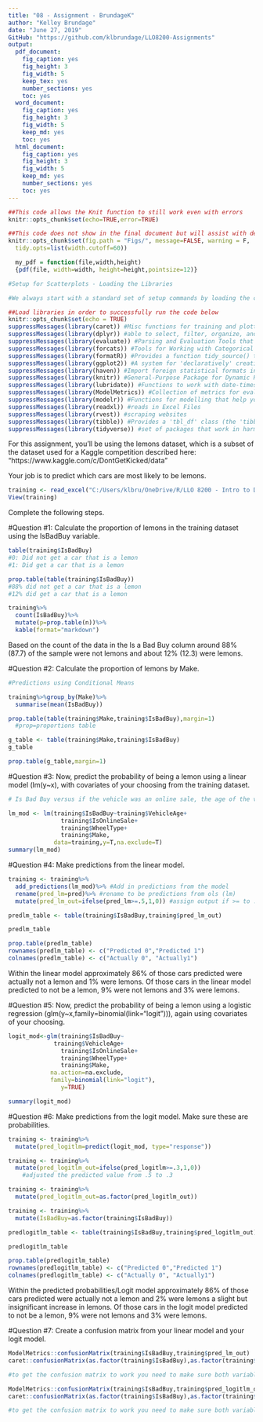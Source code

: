 ---
title: "08 - Assignment - BrundageK"
author: "Kelley Brundage"
date: "June 27, 2019"
GitHub: "https://github.com/klbrundage/LLO8200-Assignments"
output:
  pdf_document: 
    fig_caption: yes
    fig_height: 3
    fig_width: 5
    keep_tex: yes
    number_sections: yes
    toc: yes
  word_document: 
    fig_caption: yes
    fig_height: 3
    fig_width: 5
    keep_md: yes
    toc: yes
  html_document: 
    fig_caption: yes
    fig_height: 3
    fig_width: 5
    keep_md: yes
    number_sections: yes
    toc: yes
---

```{r setup, include=FALSE}
##This code allows the Knit function to still work even with errors 
knitr::opts_chunk$set(echo=TRUE,error=TRUE)
```

```{r global_options, include = FALSE}
##This code does not show in the final document but will assist with definining the margin cutoff point and wraps the text to the next line.
knitr::opts_chunk$set(fig.path = "Figs/", message=FALSE, warning = F,
  tidy.opts=list(width.cutoff=60)) 

  my_pdf = function(file,width,height)
  {pdf(file, width=width, height=height,pointsize=12)}
```


```{r, include=FALSE, warning=FALSE, eval=FALSE}

#Setup for Scatterplots - Loading the Libraries

#We always start with a standard set of setup commands by loading the correct libraries. We will continue to work with our existing libraries and will add 'caret' in order to evaluate the perforance of a classifier.

##Load libraries in order to successfully run the code below
knitr::opts_chunk$set(echo = TRUE)
suppressMessages(library(caret)) #Misc functions for training and plotting classification and     regression models.
suppressMessages(library(dplyr)) #able to select, filter, organize, and manipulate data stored within an R data frame
suppressMessages(library(evaluate)) #Parsing and Evaluation Tools that Provide More Details than the Default
suppressMessages(library(forcats)) #Tools for Working with Categorical Variables (Factors)
suppressMessages(library(formatR)) #Provides a function tidy_source() to format R source code.
suppressMessages(library(ggplot2)) #A system for 'declaratively' creating graphics, based on "The Grammar of Graphics".
suppressMessages(library(haven)) #Import foreign statistical formats into R via the embedded 'ReadStat' C library
suppressMessages(library(knitr)) #General-Purpose Package for Dynamic Report Generation in R 
suppressMessages(library(lubridate)) #Functions to work with date-times and time-spans: fast and user friendly parsing of date-time data, extraction and updating of components of a date-time
suppressMessages(library(ModelMetrics)) #Collection of metrics for evaluating models written in C++ using 'Rcpp'.
suppressMessages(library(modelr)) #Functions for modelling that help you seamlessly integrate modelling into a pipeline of data manipulation and visualisation.
suppressMessages(library(readxl)) #reads in Excel Files
suppressMessages(library(rvest)) #scraping websites
suppressMessages(library(tibble)) #Provides a 'tbl_df' class (the 'tibble') that provides stricter checking and better formatting than the traditional data frame.
suppressMessages(library(tidyverse)) #set of packages that work in harmony because they share common data representations and 'API' design
```

For this assignment, you'll be using the lemons dataset, which is a subset of the dataset used for a Kaggle competition described here: "https://www.kaggle.com/c/DontGetKicked/data"

Your job is to predict which cars are most likely to be lemons.

```{r Load the Carvana Data from Kaggle}
training <- read_excel("C:/Users/klbru/OneDrive/R/LLO 8200 - Intro to Data Science/08-Assignment Files/training.xlsx")
View(training)
```


Complete the following steps.

#Question #1: Calculate the proportion of lemons in the training dataset using the IsBadBuy variable.

```{r Create Table, echo=TRUE}
table(training$IsBadBuy)
#0: Did not get a car that is a lemon
#1: Did get a car that is a lemon
```

```{r Create Proportion Table, echo=TRUE}
prop.table(table(training$IsBadBuy))
#88% did not get a car that is a lemon
#12% did get a car that is a lemon
```

```{r descriptives, echo=TRUE}
training%>%
  count(IsBadBuy)%>%
  mutate(p=prop.table(n))%>%
  kable(format="markdown")
```

Based on the count of the data in the Is a Bad Buy column around 88% (87.7) of the sample were not lemons and about 12% (12.3) were lemons.

#Question #2: Calculate the proportion of lemons by Make.

```{r Conditional Mean by Make of Car, echo=TRUE}
#Predictions using Conditional Means

training%>%group_by(Make)%>%
  summarise(mean(IsBadBuy))
```


```{r Cross-Tabulate, echo=TRUE}
prop.table(table(training$Make,training$IsBadBuy),margin=1)
  #prop=proportions table
```

```{r G Table by Make, echo=TRUE}

g_table <- table(training$Make,training$IsBadBuy)
g_table

prop.table(g_table,margin=1)
```


#Question #3: Now, predict the probability of being a lemon using a linear model (lm(y~x), with covariates of your choosing from the training dataset.

```{r Linear Model, echo=TRUE}
# Is Bad Buy versus if the vehicle was an online sale, the age of the vehicle, wheeltype and make of the vehicle.

lm_mod <- lm(training$IsBadBuy~training$VehicleAge+
               training$IsOnlineSale+
               training$WheelType+
               training$Make,
             data=training,y=T,na.exclude=T)
summary(lm_mod)
```


#Question #4: Make predictions from the linear model.

```{r LM Predictions, echo=TRUE}
training <- training%>%
  add_predictions(lm_mod)%>% #Add in predictions from the model
  rename(pred_lm=pred)%>% #rename to be predictions from ols (lm)
  mutate(pred_lm_out=ifelse(pred_lm>=.5,1,0)) #assign output if >= to .5 1=yes and 0=no
```

```{r LM Prediction Table, echo=TRUE}
predlm_table <- table(training$IsBadBuy,training$pred_lm_out)

predlm_table
```

```{r Probability Table Clean-up, echo=TRUE}
prop.table(predlm_table)
rownames(predlm_table) <- c("Predicted 0","Predicted 1")
colnames(predlm_table) <- c("Actually 0", "Actually1")
```

Within the linear model approximately 86% of those cars predicted were actually not a lemon and 1% were lemons.  Of those cars in the linear model predicted to not be a lemon, 9% were not lemons and 3% were lemons.

#Question #5: Now, predict the probability of being a lemon using a logistic regression (glm(y~x,family=binomial(link="logit"))), again using covariates of your choosing.

```{r Logistic Model, echo=TRUE}
logit_mod<-glm(training$IsBadBuy~
             training$VehicleAge+
               training$IsOnlineSale+
               training$WheelType+
               training$Make,
            na.action=na.exclude,
            family=binomial(link="logit"),
               y=TRUE)

summary(logit_mod)
```

#Question #6: Make predictions from the logit model. Make sure these are probabilities.

```{r Predicted Probablities}
training <- training%>%
  mutate(pred_logitlm=predict(logit_mod, type="response"))
```

```{r}
training <- training%>%
  mutate(pred_logitlm_out=ifelse(pred_logitlm>=.3,1,0))
    #adjusted the predicted value from .5 to .3

training <- training%>%
  mutate(pred_logitlm_out=as.factor(pred_logitlm_out))

training <- training%>%
  mutate(IsBadBuy=as.factor(training$IsBadBuy))
```

```{r Logit Prediction Table, echo=TRUE}
predlogitlm_table <- table(training$IsBadBuy,training$pred_logitlm_out)

predlogitlm_table
```

```{r Probability Logit Table Clean-up, echo=TRUE}
prop.table(predlogitlm_table)
rownames(predlogitlm_table) <- c("Predicted 0","Predicted 1")
colnames(predlogitlm_table) <- c("Actually 0", "Actually1")
```

Within the predicted probabilities/Logit model approximately 86% of those cars predicted were actually not a lemon and 2% were lemons a slight but insignificant increase in lemons.  Of those cars in the logit model predicted to not be a lemon, 9% were not lemons and 3% were lemons.  

#Question #7: Create a confusion matrix from your linear model and your logit model.

```{r Confusion Matrix from Linear Model, echo=TRUE}
ModelMetrics::confusionMatrix(training$IsBadBuy,training$pred_lm_out)
caret::confusionMatrix(as.factor(training$IsBadBuy),as.factor(training$pred_lm_out))

#to get the confusion matrix to work you need to make sure both variables are set as a factor
```

```{r Confusion Matrix from Logit Model, echo=TRUE}

ModelMetrics::confusionMatrix(training$IsBadBuy,training$pred_logitlm_out)
caret::confusionMatrix(as.factor(training$IsBadBuy),as.factor(training$pred_logitlm_out))

#to get the confusion matrix to work you need to make sure both variables are set as a factor
```
